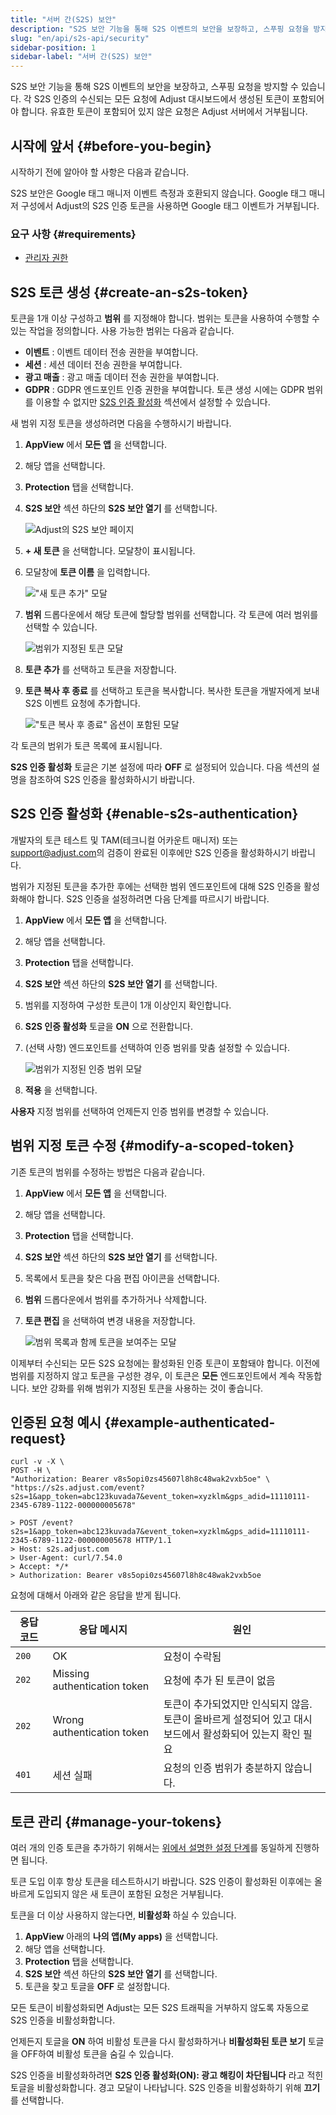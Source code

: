 ```yaml
---
title: "서버 간(S2S) 보안"
description: "S2S 보안 기능을 통해 S2S 이벤트의 보안을 보장하고, 스푸핑 요청을 방지할 수 있습니다."
slug: "en/api/s2s-api/security"
sidebar-position: 1
sidebar-label: "서버 간(S2S) 보안"
---
```

S2S 보안 기능을 통해 S2S 이벤트의 보안을 보장하고, 스푸핑 요청을 방지할 수 있습니다. 각 S2S 인증의 수신되는 모든 요청에 Adjust 대시보드에서 생성된 토큰이 포함되어야 합니다. 유효한 토큰이 포함되어 있지 않은 요청은 Adjust 서버에서 거부됩니다.

시작에 앞서 \{\#before\-you\-begin\}
------------------------------------

시작하기 전에 알아야 할 사항은 다음과 같습니다.
<callout type="warning"> 

S2S 보안은 Google 태그 매니저 이벤트 측정과 호환되지 않습니다. Google 태그 매니저 구성에서 Adjust의 S2S 인증 토큰을 사용하면 Google 태그 이벤트가 거부됩니다.
</Callout> 

### 요구 사항 \{\#requirements\}

* [관리자 권한](https://help.adjust.com/en/article/permission-levels)

S2S 토큰 생성 \{\#create\-an\-s2s\-token\}
--------------------------------------------

토큰을 1개 이상 구성하고 **범위** 를 지정해야 합니다. 범위는 토큰을 사용하여 수행할 수 있는 작업을 정의합니다. 사용 가능한 범위는 다음과 같습니다.

* **이벤트** : 이벤트 데이터 전송 권한을 부여합니다.
* **세션** : 세션 데이터 전송 권한을 부여합니다.
* **광고 매출** : 광고 매출 데이터 전송 권한을 부여합니다.
* **GDPR** : GDPR 엔드포인트 인증 권한을 부여합니다. 토큰 생성 시에는 GDPR 범위를 이용할 수 없지만 [S2S 인증 활성화](#enable-s2s-authentication) 섹션에서 설정할 수 있습니다.

새 범위 지정 토큰을 생성하려면 다음을 수행하시기 바랍니다.

1. **AppView** 에서 **모든 앱** 을 선택합니다.

2. 해당 앱을 선택합니다.

3. **Protection** 탭을 선택합니다.

4. **S2S 보안** 섹션 하단의 **S2S 보안 열기** 를 선택합니다. 

   ![Adjust의 S2S 보안 페이지](@images/s2s/1-s2s-security.png)
5. **\+ 새 토큰** 을 선택합니다. 모달창이 표시됩니다.

6. 모달창에 **토큰 이름** 을 입력합니다.

   !["새 토큰 추가" 모달](@images/s2s/2-add-token-modal.png)
7. **범위** 드롭다운에서 해당 토큰에 할당할 범위를 선택합니다. 각 토큰에 여러 범위를 선택할 수 있습니다.

   ![범위가 지정된 토큰 모달](@images/s2s/3-token-scope-modal.png)
8. **토큰 추가** 를 선택하고 토큰을 저장합니다.

9. **토큰 복사 후 종료** 를 선택하고 토큰을 복사합니다. 복사한 토큰을 개발자에게 보내 S2S 이벤트 요청에 추가합니다.

   !["토큰 복사 후 종료" 옵션이 포함된 모달](@images/s2s/4-copy-token.png)

각 토큰의 범위가 토큰 목록에 표시됩니다.

**S2S 인증 활성화** 토글은 기본 설정에 따라 **OFF** 로 설정되어 있습니다. 다음 섹션의 설명을 참조하여 S2S 인증을 활성화하시기 바랍니다.

S2S 인증 활성화 \{\#enable\-s2s\-authentication\}
-------------------------------------------------

<callout type="important"> 

개발자의 토큰 테스트 및 TAM\(테크니컬 어카운트 매니저\) 또는 [support@adjust.com](mailto:support@adjust.com)의 검증이 완료된 이후에만 S2S 인증을 활성화하시기 바랍니다.
</Callout> 

범위가 지정된 토큰을 추가한 후에는 선택한 범위 엔드포인트에 대해 S2S 인증을 활성화해야 합니다. S2S 인증을 설정하려면 다음 단계를 따르시기 바랍니다. 

1. **AppView** 에서 **모든 앱** 을 선택합니다.

2. 해당 앱을 선택합니다.

3. **Protection** 탭을 선택합니다.

4. **S2S 보안** 섹션 하단의 **S2S 보안 열기** 를 선택합니다. 

5. 범위를 지정하여 구성한 토큰이 1개 이상인지 확인합니다.

6. **S2S 인증 활성화** 토글을 **ON** 으로 전환합니다.

7. \(선택 사항\) 엔드포인트를 선택하여 인증 범위를 맞춤 설정할 수 있습니다.

   ![범위가 지정된 인증 범위 모달](@images/s2s/7-select-authentication-scopes.png)
8. **적용** 을 선택합니다.

**사용자** 지정 범위를 선택하여 언제든지 인증 범위를 변경할 수 있습니다.

범위 지정 토큰 수정 \{\#modify\-a\-scoped\-token\}
------------------------------------------------

기존 토큰의 범위를 수정하는 방법은 다음과 같습니다.

1. **AppView** 에서 **모든 앱** 을 선택합니다.

2. 해당 앱을 선택합니다.

3. **Protection** 탭을 선택합니다.

4. **S2S 보안** 섹션 하단의 **S2S 보안 열기** 를 선택합니다. 

5. 목록에서 토큰을 찾은 다음 편집 아이콘을 선택합니다.

6. **범위** 드롭다운에서 범위를 추가하거나 삭제합니다.

7. **토큰 편집** 을 선택하여 변경 내용을 저장합니다.

   ![범위 목록과 함께 토큰을 보여주는 모달](@images/s2s/6-scoped-token-edit.png)

이제부터 수신되는 모든 S2S 요청에는 활성화된 인증 토큰이 포함돼야 합니다. 이전에 범위를 지정하지 않고 토큰을 구성한 경우, 이 토큰은 **모든** 엔드포인트에서 계속 작동합니다. 보안 강화를 위해 범위가 지정된 토큰을 사용하는 것이 좋습니다.

인증된 요청 예시 \{\#example\-authenticated\-request\}
----------------------------------------------------

```console
curl -v -X \
POST -H \
"Authorization: Bearer v8s5opi0zs45607l8h8c48wak2vxb5oe" \
"https://s2s.adjust.com/event?s2s=1&app_token=abc123kuvada7&event_token=xyzklm&gps_adid=11110111-2345-6789-1122-000000005678"
```

```text
> POST /event?s2s=1&app_token=abc123kuvada7&event_token=xyzklm&gps_adid=11110111-2345-6789-1122-000000005678 HTTP/1.1
> Host: s2s.adjust.com
> User-Agent: curl/7.54.0
> Accept: */*
> Authorization: Bearer v8s5opi0zs45607l8h8c48wak2vxb5oe
```

요청에 대해서 아래와 같은 응답을 받게 됩니다.

| 응답 코드 |            응답 메시지            |                                원인                                |
|-------|------------------------------|------------------------------------------------------------------|
| `200` | OK                           | 요청이 수락됨                                                          |
| `202` | Missing authentication token | 요청에 추가 된 토큰이 없음                                                  |
| `202` | Wrong authentication token   | 토큰이 추가되었지만 인식되지 않음.<br />토큰이 올바르게 설정되어 있고 대시보드에서 활성화되어 있는지 확인 필요 |
| `401` | 세션 실패                        | 요청의 인증 범위가 충분하지 않습니다.                                            |

토큰 관리 \{\#manage\-your\-tokens\}
-------------------------------------

여러 개의 인증 토큰을 추가하기 위해서는 [위에서 설명한 설정 단계](#activate-s2s-authentication)를 동일하게 진행하면 됩니다.
<callout type="note"> 

토큰 도입 이후 항상 토큰을 테스트하시기 바랍니다. S2S 인증이 활성화된 이후에는 올바르게 도입되지 않은 새 토큰이 포함된 요청은 거부됩니다.
</Callout> 

토큰을 더 이상 사용하지 않는다면, **비활성화** 하실 수 있습니다. 

1. **AppView** 아래의 **나의 앱\(My apps\)** 을 선택합니다.
2. 해당 앱을 선택합니다.
3. **Protection** 탭을 선택합니다.
4. **S2S 보안** 섹션 하단의 **S2S 보안 열기** 를 선택합니다. 
5. 토큰을 찾고 토글을 **OFF** 로 설정합니다.

<callout type="important"> 

모든 토큰이 비활성화되면 Adjust는 모든 S2S 트래픽을 거부하지 않도록 자동으로 S2S 인증을 비활성화합니다.
</Callout> 

언제든지 토글을 **ON** 하여 비활성 토큰을 다시 활성화하거나 **비활성화된 토큰 보기** 토글을 OFF하여 비활성 토큰을 숨길 수 있습니다.

S2S 인증을 비활성화하려면 **S2S 인증 활성화\(ON\): 광고 해킹이 차단됩니다** 라고 적힌 토글을 비활성화합니다. 경고 모달이 나타납니다. S2S 인증을 비활성화하기 위해 **끄기** 를 선택합니다.

